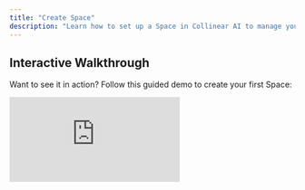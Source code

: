 ```yaml
---
title: "Create Space"
description: "Learn how to set up a Space in Collinear AI to manage your models, datasets, and evaluations effectively."
---
```


## Interactive Walkthrough

Want to see it in action? Follow this guided demo to create your first Space:

<div style={{ position:"relative",paddingBottom:"calc(56.67989417989418% + 41px)",height:0,width:"100%" }}>
<iframe src="https://demo.arcade.software/dBnZzYdArjOk5gwLN1A4?embed&embed_mobile=tab&embed_desktop=inline&show_copy_link=true" title="Create a new space" frameBorder="0" loading="lazy" allowFullScreen allow="clipboard-write" style='{ position:"absolute",top:0,left:0,width:"100%",height:"100%",colorScheme:"light" }' />

</div>

---

Spaces in **Collinear AI** provide a focused, collaborative environment for developing, testing, and managing your LLM models and datasets.

Once you create a Space, you’ll gain access to a powerful suite of tools that help you **customize models**, **manage data**, and **evaluate performance** — all tailored to your organization’s specific needs.

## What You Can Do in a Space

From your Space dashboard, you can:

- **Manage and evaluate conversation models** to ensure optimal interactions.
- **Create and iterate on Judges** to enhance model evaluation and performance.
- **Design and manage conversations** for testing your conversational AI workflows.
- **Generate synthetic data** to enrich and diversify your training datasets.
- **Upload, create, and organize datasets** to streamline your AI pipeline.
- **Test and evaluate conversation models** in real-time, contextual scenarios.
- **Test and improve Judge models**, iterating for increased accuracy and robustness.
- **Annotate data** to strengthen model training and validation.

## Naming Your Space

Choose a **descriptive name** for your Space. This name will be used:

- To identify your Space in the dashboard

Pick something meaningful and relevant to your project or team.